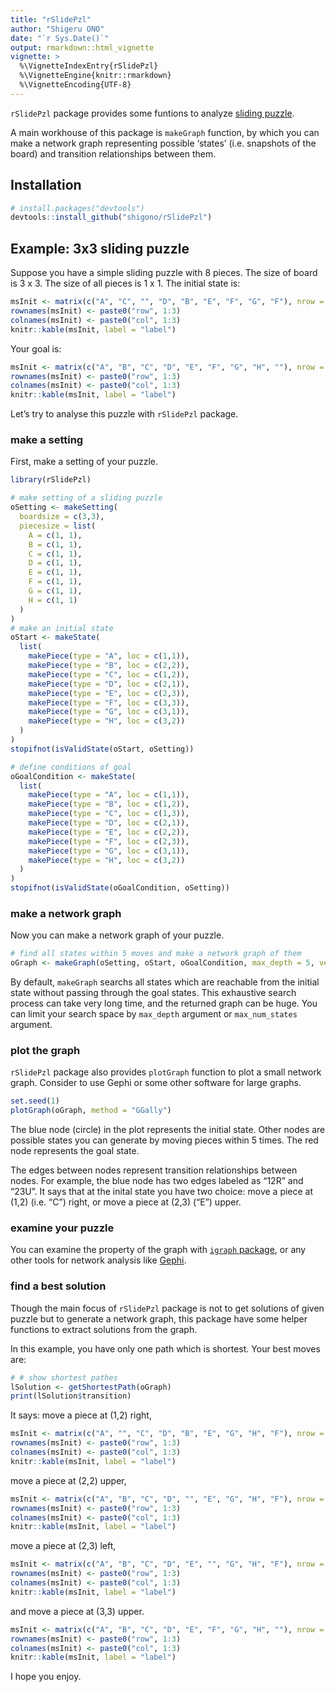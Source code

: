 ```yaml
---
title: "rSlidePzl"
author: "Shigeru ONO"
date: "`r Sys.Date()`"
output: rmarkdown::html_vignette
vignette: >
  %\VignetteIndexEntry{rSlidePzl}
  %\VignetteEngine{knitr::rmarkdown}
  %\VignetteEncoding{UTF-8}
---
```


<!-- run rmarkdown::render("vignettes/Vignette.Rmd", output_file="Vignette.html", output_dir = "doc") -->

`rSlidePzl` package provides some funtions to analyze 
[sliding puzzle](https://en.wikipedia.org/wiki/Sliding_puzzle).

A main workhouse of this package is `makeGraph` function, by which
you can make a network graph representing 
possible 'states' (i.e. snapshots of the board)
and transition relationships between them.

## Installation

``` r
# install.packages("devtools")
devtools::install_github("shigono/rSlidePzl")
```
## Example: 3x3 sliding puzzle

Suppose you have a simple sliding puzzle with 8 pieces.
The size of board is 3 x 3. The size of all pieces is 1 x 1. 
The initial state is:
```r
msInit <- matrix(c("A", "C", "", "D", "B", "E", "F", "G", "F"), nrow = 3, byrow = T)
rownames(msInit) <- paste0("row", 1:3)
colnames(msInit) <- paste0("col", 1:3)
knitr::kable(msInit, label = "label")
```

Your goal is:
```r
msInit <- matrix(c("A", "B", "C", "D", "E", "F", "G", "H", ""), nrow = 3, byrow = T)
rownames(msInit) <- paste0("row", 1:3)
colnames(msInit) <- paste0("col", 1:3)
knitr::kable(msInit, label = "label")
```

Let's try to analyse this puzzle with `rSlidePzl` package.

### make a setting

First, make a setting of your puzzle.

```r
library(rSlidePzl)

# make setting of a sliding puzzle
oSetting <- makeSetting(
  boardsize = c(3,3),
  piecesize = list(
    A = c(1, 1),
    B = c(1, 1),
    C = c(1, 1),
    D = c(1, 1),
    E = c(1, 1),
    F = c(1, 1),
    G = c(1, 1),
    H = c(1, 1)
  )
)
# make an initial state
oStart <- makeState(
  list(
    makePiece(type = "A", loc = c(1,1)),
    makePiece(type = "B", loc = c(2,2)),
    makePiece(type = "C", loc = c(1,2)),
    makePiece(type = "D", loc = c(2,1)),
    makePiece(type = "E", loc = c(2,3)),
    makePiece(type = "F", loc = c(3,3)),
    makePiece(type = "G", loc = c(3,1)),
    makePiece(type = "H", loc = c(3,2))
  )
)
stopifnot(isValidState(oStart, oSetting))

# define conditions of goal
oGoalCondition <- makeState(
  list(
    makePiece(type = "A", loc = c(1,1)),
    makePiece(type = "B", loc = c(1,2)),
    makePiece(type = "C", loc = c(1,3)),
    makePiece(type = "D", loc = c(2,1)),
    makePiece(type = "E", loc = c(2,2)),
    makePiece(type = "F", loc = c(2,3)),
    makePiece(type = "G", loc = c(3,1)),
    makePiece(type = "H", loc = c(3,2))
  )
)
stopifnot(isValidState(oGoalCondition, oSetting))
```

### make a network graph
Now you can make a network graph of your puzzle.

```r
# find all states within 5 moves and make a network graph of them
oGraph <- makeGraph(oSetting, oStart, oGoalCondition, max_depth = 5, verbose = 0)
```

By default, `makeGraph` searchs all states which are reachable from the initial state 
without passing through the goal states. This exhaustive search process 
can take very long time, and the returned graph can be huge. 
You can limit your search space by `max_depth` argument or `max_num_states` argument.

### plot the graph

`rSlidePzl` package also provides `plotGraph` function to plot a small network graph.
Consider to use Gephi or some other software for large graphs.

```r
set.seed(1)
plotGraph(oGraph, method = "GGally")
```

The blue node (circle) in the plot represents the initial state. 
Other nodes are possible states you can generate by moving pieces within 5 times. 
The red node represents the goal state.

The edges between nodes represent transition relationships between nodes.
For example, the blue node has two edges labeled as "12R" and "23U".
It says that at the inital state you have two choice: move a piece at (1,2) (i.e. "C") right, 
or move a piece at (2,3) ("E") upper. 

### examine your puzzle

You can examine the property of the graph with [`igraph` package](https://igraph.org/r/), 
or any other tools for network analysis like [Gephi](https://gephi.org/).

### find a best solution

Though the main focus of `rSlidePzl` package is not to get solutions of given puzzle but to 
generate a network graph, 
this package have some helper functions to extract solutions from the graph.

In this example, you have only one path which is shortest.
Your best moves are:

```r
# # show shortest pathes
lSolution <- getShortestPath(oGraph)
print(lSolution$transition)
```

It says: move a piece at (1,2) right, 
```r
msInit <- matrix(c("A", "", "C", "D", "B", "E", "G", "H", "F"), nrow = 3, byrow = T)
rownames(msInit) <- paste0("row", 1:3)
colnames(msInit) <- paste0("col", 1:3)
knitr::kable(msInit, label = "label")
```

move a piece at (2,2) upper, 
```r
msInit <- matrix(c("A", "B", "C", "D", "", "E", "G", "H", "F"), nrow = 3, byrow = T)
rownames(msInit) <- paste0("row", 1:3)
colnames(msInit) <- paste0("col", 1:3)
knitr::kable(msInit, label = "label")
```

move a piece at (2,3) left, 
```r
msInit <- matrix(c("A", "B", "C", "D", "E", "", "G", "H", "F"), nrow = 3, byrow = T)
rownames(msInit) <- paste0("row", 1:3)
colnames(msInit) <- paste0("col", 1:3)
knitr::kable(msInit, label = "label")
```

and move a piece at (3,3) upper.
```r
msInit <- matrix(c("A", "B", "C", "D", "E", "F", "G", "H", ""), nrow = 3, byrow = T)
rownames(msInit) <- paste0("row", 1:3)
colnames(msInit) <- paste0("col", 1:3)
knitr::kable(msInit, label = "label")
```

I hope you enjoy.
